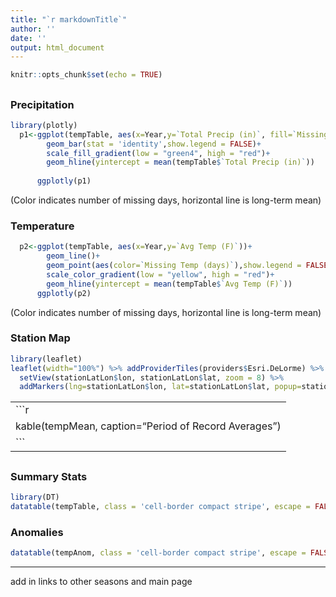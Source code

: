 ```yaml
---
title: "`r markdownTitle`"
author: ''
date: ''
output: html_document
---
```


```r
knitr::opts_chunk$set(echo = TRUE)
```


## {.tabset .tabset-fade}

<div align="center">
### Precipitation
```r
library(plotly)
  p1<-ggplot(tempTable, aes(x=Year,y=`Total Precip (in)`, fill=`Missing Precip (days)`))+
        geom_bar(stat = 'identity',show.legend = FALSE)+
        scale_fill_gradient(low = "green4", high = "red")+
        geom_hline(yintercept = mean(tempTable$`Total Precip (in)`))
        
      ggplotly(p1)
```
(Color indicates number of missing days, horizontal line is long-term mean)


### Temperature 
```r
  p2<-ggplot(tempTable, aes(x=Year,y=`Avg Temp (F)`))+
        geom_line()+
        geom_point(aes(color=`Missing Temp (days)`),show.legend = FALSE)+
        scale_color_gradient(low = "yellow", high = "red")+
        geom_hline(yintercept = mean(tempTable$`Avg Temp (F)`))
      ggplotly(p2)
```
(Color indicates number of missing days, horizontal line is long-term mean)

### Station Map
```r
library(leaflet)
leaflet(width="100%") %>% addProviderTiles(providers$Esri.DeLorme) %>%
  setView(stationLatLon$lon, stationLatLon$lat, zoom = 8) %>%
  addMarkers(lng=stationLatLon$lon, lat=stationLatLon$lat, popup=stationName)
```
</div>

------
```r
kable(tempMean, caption="Period of Record Averages")
```
------

## {.tabset .tabset-fade}

<div align="center">
### Summary Stats
```r
library(DT)
datatable(tempTable, class = 'cell-border compact stripe', escape = FALSE, rownames = FALSE)
```

### Anomalies
```r
datatable(tempAnom, class = 'cell-border compact stripe', escape = FALSE, rownames = FALSE)
```

</div>


------
add in links to other seasons and main page



